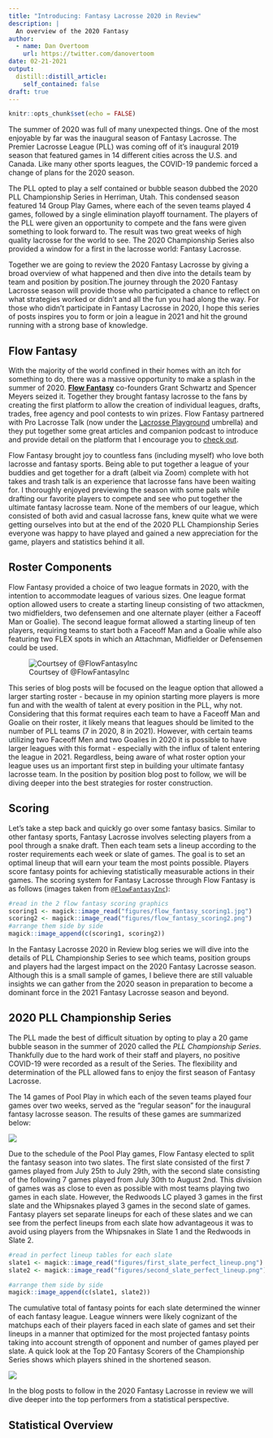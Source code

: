 ```yaml
---
title: "Introducing: Fantasy Lacrosse 2020 in Review"
description: |
  An overview of the 2020 Fantasy 
author:
  - name: Dan Overtoom
    url: https://twitter.com/danovertoom
date: 02-21-2021
output:
  distill::distill_article:
    self_contained: false
draft: true
---
```



```r
knitr::opts_chunk$set(echo = FALSE)
```

The summer of 2020 was full of many unexpected things. One of the most enjoyable by far was the inaugural season of Fantasy Lacrosse. The Premier Lacrosse League (PLL) was coming off of it's inaugural 2019 season that featured games in 14 different cities across the U.S. and Canada. Like many other sports leagues, the COVID-19 pandemic forced a change of plans for the 2020 season. 

The PLL opted to play a self contained or bubble season dubbed the 2020 PLL Championship Series in Herriman, Utah. This condensed season featured 14 Group Play Games, where each of the seven teams played 4 games, followed by a single elimination playoff tournament. The players of the PLL were given an opportunity to compete and the fans were given something to look forward to. The result was two great weeks of high quality lacrosse for the world to see. The 2020 Championship Series also provided a window for a first in the lacrosse world: Fantasy Lacrosse. 

Together we are going to review the 2020 Fantasy Lacrosse by giving a broad overview of what happened and then dive into the details team by team and position by position.The journey through the 2020 Fantasy Lacrosse season will provide those who participated a chance to reflect on what strategies worked or didn't and all the fun you had along the way. For those who didn't participate in Fantasy Lacrosse in 2020, I hope this series of posts inspires you to form or join a league in 2021 and hit the ground running with a strong base of knowledge.

## Flow Fantasy

With the majority of the world confined in their homes with an itch for something to do, there was a massive opportunity to make a splash in the summer of 2020. [**Flow Fantasy**](https://twitter.com/FlowFantasyInc) co-founders Grant Schwartz and Spencer Meyers seized it. Together they brought fantasy lacrosse to the fans by creating the first platform to allow the creation of individual leagues, drafts, trades, free agency and pool contests to win prizes. Flow Fantasy partnered with Pro Lacrosse Talk (now under the [Lacrosse Playground](https://www.lacrosseplayground.com) umbrella) and they put together some great articles and companion podcast to introduce and provide detail on the platform that I encourage you to [check out](https://www.lacrosseplayground.com/fantasy-lacrosse/).

Flow Fantasy brought joy to countless fans (including myself) who love both lacrosse and fantasy sports. Being able to put together a league of your buddies and get together for a draft (albeit via Zoom) complete with hot takes and trash talk is an experience that lacrosse fans have been waiting for. I thoroughly enjoyed previewing the season with some pals while drafting our favorite players to compete and see who put together the ultimate fantasy lacrosse team. None of the members of our league, which consisted of both avid and casual lacrosse fans, knew quite what we were getting ourselves into but at the end of the 2020 PLL Championship Series everyone was happy to have played and gained a new appreciation for the game, players and statistics behind it all. 

## Roster Components

Flow Fantasy provided a choice of two league formats in 2020, with the intention to accommodate leagues of various sizes. One league format option allowed users to create a starting lineup consisting of two attackmen, two midfielders, two defensemen and one alternate player (either a Faceoff Man or Goalie). The second league format allowed a starting lineup of ten players, requiring teams to start both a Faceoff Man and a Goalie while also featuring two FLEX spots in which an Attachman, Midfielder or Defensemen could be used. 

![Courtsey of @FlowFantasyInc](figures/flow_fantasy_roster_skeleton.jpg) 

This series of blog posts will be focused on the league option that allowed a larger starting roster - because in my opinion starting more players is more fun and with the wealth of talent at every position in the PLL, why not. Considering that this format requires each team to have a Faceoff Man and Goalie on their roster, it likely means that leagues should be limited to the number of PLL teams (7 in 2020, 8 in 2021). However, with certain teams utilizing two Faceoff Men and two Goalies in 2020 it is possible to have larger leagues with this format - especially with the influx of talent entering the league in 2021. Regardless, being aware of what roster option your league uses us an important first step in building your ultimate fantasy lacrosse team. In the position by position blog post to follow, we will be diving deeper into the best strategies for roster construction.

## Scoring

Let's take a step back and quickly go over some fantasy basics. Similar to other fantasy sports, Fantasy Lacrosse involves selecting players from a pool through a snake draft. Then each team sets a lineup according to the roster requirements each week or slate of games. The goal is to set an optimal lineup that will earn your team the most points possible. Players score fantasy points for achieving statistically measurable actions in their games. The scoring system for Fantasy Lacrosse through Flow Fantasy is as follows (images taken from [`@FlowFantasyInc`](https://twitter.com/FlowFantasyInc)):

```r
#read in the 2 flow fantasy scoring graphics 
scoring1 <- magick::image_read("figures/flow_fantasy_scoring1.jpg")
scoring2 <- magick::image_read("figures/flow_fantasy_scoring2.png")
#arrange them side by side
magick::image_append(c(scoring1, scoring2))
```

In the Fantasy Lacrosse 2020 in Review blog series we will dive into the details of PLL Championship Series to see which teams, position groups and players had the largest impact on the 2020 Fantasy Lacrosse season. Although this is a small sample of games, I believe there are still valuable insights we can gather from the 2020 season in preparation to become a dominant force in the 2021 Fantasy Lacrosse season and beyond.

## 2020 PLL Championship Series

The PLL made the best of difficult situation by opting to play a 20 game bubble season in the summer of 2020 called the *PLL Championship Series*. Thankfully due to the hard work of their staff and players, no positive COVID-19 were recorded as a result of the Series. The flexibility and determination of the PLL allowed fans to enjoy the first season of Fantasy Lacrosse. 

The 14 games of Pool Play in which each of the seven teams played four games over two weeks, served as the "regular season" for the inaugural fantasy lacrosse season. The results of these games are summarized below:

![](figures/game_results.png)

Due to the schedule of the Pool Play games, Flow Fantasy elected to split the fantasy season into two slates. The first slate consisted of the first 7 games played from July 25th to July 29th, with the second slate consisting of the following 7 games played from July 30th to August 2nd. This division of games was as close to even as possible with most teams playing two games in each slate. However, the Redwoods LC played 3 games in the first slate and the Whipsnakes played 3 games in the second slate of games. Fantasy players set separate lineups for each of these slates and we can see from the perfect lineups from each slate how advantageous it was to avoid using players from the Whipsnakes in Slate 1 and the Redwoods in Slate 2.

```r
#read in perfect lineup tables for each slate
slate1 <- magick::image_read("figures/first_slate_perfect_lineup.png")
slate2 <- magick::image_read("figures/second_slate_perfect_lineup.png")

#arrange them side by side
magick::image_append(c(slate1, slate2))
```

The cumulative total of fantasy points for each slate determined the winner of each fantasy league. League winners were likely cognizant of the matchups each of their players faced in each slate of games and set their lineups in a manner that optimized for the most projected fantasy points taking into account strength of opponent and number of games played per slate. A quick look at the Top 20 Fantasy Scorers of the Championship Series shows which players shined in the shortened season.

![](figures/top20_plyr_fp_2020.png)

In the blog posts to follow in the 2020 Fantasy Lacrosse in review we will dive deeper into the top performers from a statistical perspective.

## Statistical Overview

